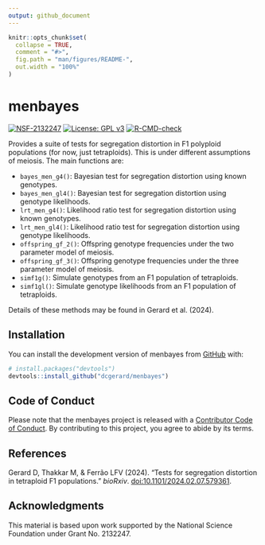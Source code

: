 ```yaml
---
output: github_document
---
```


<!-- README.md is generated from README.Rmd. Please edit that file -->

```r
knitr::opts_chunk$set(
  collapse = TRUE,
  comment = "#>",
  fig.path = "man/figures/README-",
  out.width = "100%"
)
```

# menbayes

<!-- badges: start -->
[![NSF-2132247](https://img.shields.io/badge/NSF-2132247-blue.svg)](https://www.nsf.gov/awardsearch/showAward?AWD_ID=2132247)
[![License: GPL v3](https://img.shields.io/badge/License-GPL%20v3-blue.svg)](https://www.gnu.org/licenses/gpl-3.0)
[![R-CMD-check](https://github.com/dcgerard/menbayes/actions/workflows/R-CMD-check.yaml/badge.svg)](https://github.com/dcgerard/menbayes/actions/workflows/R-CMD-check.yaml)
<!-- badges: end -->

Provides a suite of tests for segregation distortion in F1 polyploid populations (for now, just tetraploids). This is under different assumptions of meiosis. The main functions are:

- `bayes_men_g4()`: Bayesian test for segregation distortion using known genotypes.
- `bayes_men_gl4()`: Bayesian test for segregation distortion using genotype likelihoods.
- `lrt_men_g4()`: Likelihood ratio test for segregation distortion using known genotypes.
- `lrt_men_gl4()`: Likelihood ratio test for segregation distortion using genotype likelihoods.
- `offspring_gf_2()`: Offspring genotype frequencies under the two parameter model of meiosis.
- `offspring_gf_3()`: Offspring genotype frequencies under the three parameter model of meiosis.
- `simf1g()`: Simulate genotypes from an F1 population of tetraploids.
- `simf1gl()`: Simulate genotype likelihoods from an F1 population of tetraploids.

Details of these methods may be found in Gerard et al. (2024).

## Installation

You can install the development version of menbayes from [GitHub](https://github.com/dcgerard/menbayes) with:

``` r
# install.packages("devtools")
devtools::install_github("dcgerard/menbayes")
```

## Code of Conduct

Please note that the menbayes project is released with a [Contributor Code of Conduct](https://contributor-covenant.org/version/2/1/CODE_OF_CONDUCT.html). By contributing to this project, you agree to abide by its terms.

## References

Gerard D, Thakkar M, & Ferrão LFV (2024). "Tests for segregation distortion in tetraploid F1 populations." _bioRxiv_. [doi:10.1101/2024.02.07.579361](https://doi.org/10.1101/2024.02.07.579361).

## Acknowledgments

This material is based upon work supported by the National Science Foundation under Grant No. 2132247.
